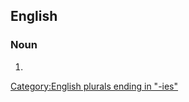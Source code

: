 ==English==

===Noun===
{{head|en|noun form}}

# {{plural of|en|blowfly}}

[[Category:English plurals ending in "-ies"]]